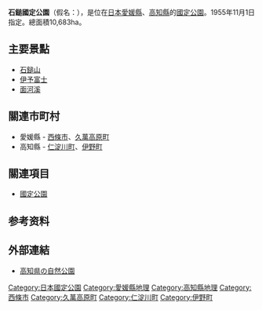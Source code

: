 {{Infobox protected area
| name            = 石鎚國定公園
| alt_name        = 
| iucn_category   = V
| photo           = Mount Ishizuchi.jpg
| photo_width     = 
| photo_caption   = 石鎚山 天狗岳
| map             = Japan
| map_width       = 250
| location        = [[愛媛縣|愛媛縣]]、[[高知縣|高知縣]]
| nearest_city    = 
| lat_d           = 33.7
| long_d          = 133.1
| area            = {{convert|10683|ha|km2|sigfig=3}}
| established     = 1955年11月1日
| visitation_num  = 559,000人次
| visitation_year = 2010年
| visitation_ref  = <ref>{{Cite web |url=http://www.env.go.jp/park/doc/data/quasi/qnp_81.pdf |title=国定公園の利用者数（公園、年次別） |accessdate=2012-08-04 |work=関連法令・各種資料 > 自然保護各種データ |publisher=環境省自然環境局 |date= |archive-date=2012-03-01 |archive-url=https://web.archive.org/web/20120301083233/http://www.env.go.jp/park/doc/data/quasi/qnp_81.pdf |dead-url=no }}</ref>
| governing_body  = 愛媛縣廳、高知縣廳
| url             = 
}}
'''石鎚國定公園'''（假名：{{lang|ja|いしづちこくていこうえん}}），是位在[[日本|日本]][[愛媛縣|愛媛縣]]、[[高知縣|高知縣]]的[[國定公園|國定公園]]。1955年11月1日指定。總面積10,683ha。

== 主要景點 ==
* [[石鎚山|石鎚山]]
* [[伊予富士|伊予富士]]
* [[面河溪|面河溪]]

== 關連市町村 ==
* 愛媛縣 - [[西條市|西條市]]、[[久萬高原町|久萬高原町]]
* 高知縣 - [[仁淀川町|仁淀川町]]、[[伊野町|伊野町]]

== 關連項目 ==
* [[國定公園|國定公園]]

==参考资料==
{{Reflist}}

== 外部連結 ==
{{commonscat|Ishizuchi Quasi-National Park}}
* {{ja}}[https://web.archive.org/web/20100804145738/http://www.pref.kochi.lg.jp/~junkan/kouen/ 高知県の自然公園]

{{国定公园列表}}
{{DEFAULTSORT:Ishizuchi}}

[[Category:日本國定公園|Category:日本國定公園]]
[[Category:愛媛縣地理|Category:愛媛縣地理]]
[[Category:高知縣地理|Category:高知縣地理]]
[[Category:西條市|Category:西條市]]
[[Category:久萬高原町|Category:久萬高原町]]
[[Category:仁淀川町|Category:仁淀川町]]
[[Category:伊野町|Category:伊野町]]